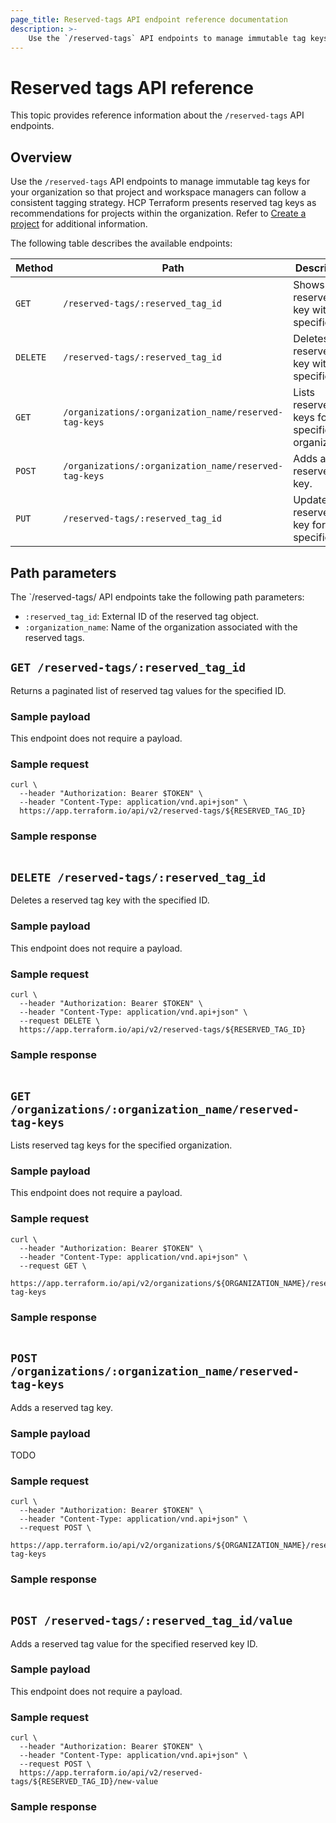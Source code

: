 ```yaml
---
page_title: Reserved-tags API endpoint reference documentation
description: >-
    Use the `/reserved-tags` API endpoints to manage immutable tag keys for your organization so that project and workspace managers can follow a consistent tagging strategy.
---
```


# Reserved tags API reference

This topic provides reference information about the `/reserved-tags` API endpoints.

## Overview

Use the `/reserved-tags` API endpoints to manage immutable tag keys for your organization so that project and workspace managers can follow a consistent tagging strategy. HCP Terraform presents reserved tag keys as recommendations for projects within the organization. Refer to [Create a project](/terraform/cloud-docs/projects/manage#create-a-project) for additional information.

The following table describes the available endpoints:

| Method | Path | Description |
| --- | --- | --- |
| `GET` | `/reserved-tags/:reserved_tag_id` |  Shows the reserved tag key with the specified ID. |
| `DELETE` | `/reserved-tags/:reserved_tag_id` |  Deletes a reserved tag key with the specified ID. |
| `GET` | `/organizations/:organization_name/reserved-tag-keys` |  Lists reserved tag keys for the specified organization. |
| `POST` | `/organizations/:organization_name/reserved-tag-keys` |  Adds a reserved tag key. |
| `PUT` | `/reserved-tags/:reserved_tag_id` |  Updates the reserved tag key for the specified ID. |


## Path parameters

The `/reserved-tags/ API endpoints take the following path parameters:

- `:reserved_tag_id`: External ID of the reserved tag object.
- `:organization_name`: Name of the organization associated with the reserved tags.

## `GET /reserved-tags/:reserved_tag_id`

Returns a paginated list of reserved tag values for the specified ID.

### Sample payload

This endpoint does not require a payload.

### Sample request

```shell-session
curl \
  --header "Authorization: Bearer $TOKEN" \
  --header "Content-Type: application/vnd.api+json" \
  https://app.terraform.io/api/v2/reserved-tags/${RESERVED_TAG_ID}
```

### Sample response

```json

```


## `DELETE /reserved-tags/:reserved_tag_id`

Deletes a reserved tag key with the specified ID.

### Sample payload

This endpoint does not require a payload.

### Sample request

```shell-session
curl \
  --header "Authorization: Bearer $TOKEN" \
  --header "Content-Type: application/vnd.api+json" \
  --request DELETE \
  https://app.terraform.io/api/v2/reserved-tags/${RESERVED_TAG_ID}
```

### Sample response

```json

```

## `GET /organizations/:organization_name/reserved-tag-keys`

Lists reserved tag keys for the specified organization. 

### Sample payload

This endpoint does not require a payload.

### Sample request

```shell-session
curl \
  --header "Authorization: Bearer $TOKEN" \
  --header "Content-Type: application/vnd.api+json" \
  --request GET \
  https://app.terraform.io/api/v2/organizations/${ORGANIZATION_NAME}/reserved-tag-keys
```

### Sample response

```json

```

## `POST /organizations/:organization_name/reserved-tag-keys` 

Adds a reserved tag key. 

### Sample payload

TODO

### Sample request

```shell-session
curl \
  --header "Authorization: Bearer $TOKEN" \
  --header "Content-Type: application/vnd.api+json" \
  --request POST \
  https://app.terraform.io/api/v2/organizations/${ORGANIZATION_NAME}/reserved-tag-keys
```

### Sample response

```json

```

## `POST /reserved-tags/:reserved_tag_id/value`

Adds a reserved tag value for the specified reserved key ID.

### Sample payload

This endpoint does not require a payload.

### Sample request

```shell-session
curl \
  --header "Authorization: Bearer $TOKEN" \
  --header "Content-Type: application/vnd.api+json" \
  --request POST \
  https://app.terraform.io/api/v2/reserved-tags/${RESERVED_TAG_ID}/new-value
```

### Sample response

```json

```